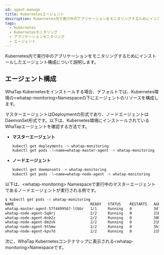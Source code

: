 ```yaml
---
id: agent-manage
title: Kubernetesエージェント
description: Kubernetes内で実行中のアプリケーションをモニタリングするためにインストールしたエージェント構成について説明します。
tags:
  - Kubernetes
  - Kubernetesモニタリング
  - アプリケーションモニタリング
  - エージェント
---
```


Kubernetes内で実行中のアプリケーションをモニタリングするためにインストールしたエージェント構成について説明します。

## エージェント構成

WhaTap Kubernetesをインストールする場合、デフォルトでは、Kubernetes環境の&lt;whatap-monitoring&gt;Namespaceの下にエージェントのリソースを構成します。

マスターエージェントはDeploymentの形式であり、ノードエージェントはDaemonSet形式です。以下は、Kubernetes環境にインストールされているWhaTapエージェントを確認する方法です。

-   **マスターエージェント**

    ```bash
    kubectl get deployments -n whatap-monitoring 
    kubectl get pods -l=name=whatap-master-agent -n whatap-monitoring
    ```

-   **ノードエージェント**

    ```bash
    kubectl get daemonsets -n whatap-monitoring
    kubectl get pods -l=name=whatap-node-agent -n whatap-monitoring
    ```

以下は、&lt;whatap-monitoring&gt; Namespaceで実行中のマスターエージェントであるノードエージェントが実行される例です。

```bash
$ kubectl get pods -n whatap-monitoring
NAME                                   READY   STATUS    RESTARTS   AGE
whatap-master-agent-57f4499567-ltbbr   1/1     Running   0          3d19h
whatap-node-agent-5q8rj                2/2     Running   0          21h
whatap-node-agent-6nb2z                2/2     Running   0          30h
whatap-node-agent-8m2vk                2/2     Running   0          21h
whatap-node-agent-9thmw                2/2     Running   0          3h31m
whatap-node-agent-kpv7d                2/2     Running   0          21h
```

次に、WhaTap Kubernetesコンテナマップに表示される&lt;whatap-monitoring&gt;Namespaceです。

<ImgLang img='whatap_kubernetes_container_whatap_monitoring.png' desc='コンテナマップ内のwhatap-monitoring Namespace' />
